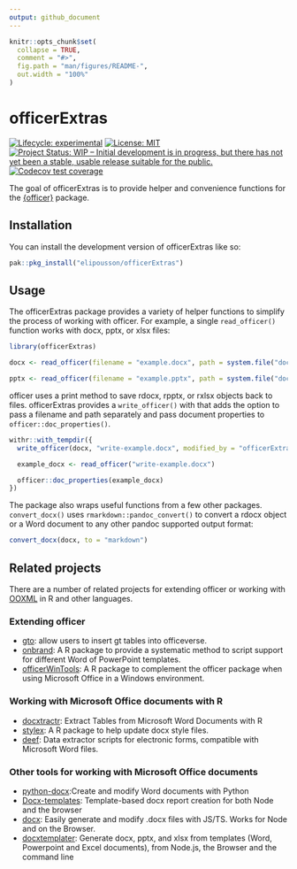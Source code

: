 ```yaml
---
output: github_document
---
```


<!-- README.md is generated from README.Rmd. Please edit that file -->

```r
knitr::opts_chunk$set(
  collapse = TRUE,
  comment = "#>",
  fig.path = "man/figures/README-",
  out.width = "100%"
)
```

# officerExtras

<!-- badges: start -->
[![Lifecycle: experimental](https://img.shields.io/badge/lifecycle-experimental-orange.svg)](https://lifecycle.r-lib.org/articles/stages.html#experimental)
[![License: MIT](https://img.shields.io/badge/License-MIT-yellow.svg)](https://opensource.org/licenses/MIT)
[![Project Status: WIP – Initial development is in progress, but there has not yet been a stable, usable release suitable for the public.](https://www.repostatus.org/badges/latest/wip.svg)](https://www.repostatus.org/#wip)
[![Codecov test coverage](https://codecov.io/gh/elipousson/officerExtras/branch/main/graph/badge.svg)](https://app.codecov.io/gh/elipousson/officerExtras?branch=main)
<!-- badges: end -->

The goal of officerExtras is to provide helper and convenience functions for the [{officer}](https://github.com/davidgohel/officer) package.

## Installation

You can install the development version of officerExtras like so:

``` r
pak::pkg_install("elipousson/officerExtras")
```

## Usage

The officerExtras package provides a variety of helper functions to simplify the process of working with officer. For example, a single `read_officer()` function works with docx, pptx, or xlsx files:

```r
library(officerExtras)

docx <- read_officer(filename = "example.docx", path = system.file("doc_examples", package = "officer"))

pptx <- read_officer(filename = "example.pptx", path = system.file("doc_examples", package = "officer"))
```

officer uses a print method to save rdocx, rpptx, or rxlsx objects back to files. officerExtras provides a `write_officer()` with that adds the option to pass a filename and path separately and pass document properties to `officer::doc_properties()`.

```r
withr::with_tempdir({
  write_officer(docx, "write-example.docx", modified_by = "officerExtras", title = "Document Title set by doc_properties", subject = "Microsoft Word, R")

  example_docx <- read_officer("write-example.docx")

  officer::doc_properties(example_docx)
})
```

The package also wraps useful functions from a few other packages.  `convert_docx()` uses `rmarkdown::pandoc_convert()` to convert a rdocx object or a Word document to any other pandoc supported output format:

```r
convert_docx(docx, to = "markdown")
```


## Related projects

There are a number of related projects for extending officer or working with [OOXML](https://en.wikipedia.org/wiki/Office_Open_XML) in R and other languages.

### Extending officer

- [gto](https://github.com/GSK-Biostatistics/gto): allow users to insert gt tables into officeverse.
- [onbrand](https://github.com/john-harrold/onbrand): A R package to provide a systematic method to script support for different Word of PowerPoint templates.
- [officerWinTools](https://github.com/joshmire/officerWinTools): A R package to complement the officer package when using Microsoft Office in a Windows environment.

### Working with Microsoft Office documents with R

- [docxtractr](https://github.com/hrbrmstr/docxtractr): Extract Tables from Microsoft Word Documents with R
- [stylex](https://github.com/niszet/stylex): A R package to help update docx style files.
- [deef](https://github.com/prcleary/deef): Data extractor scripts for electronic forms, compatible with Microsoft Word files.

### Other tools for working with Microsoft Office documents

- [python-docx](https://github.com/python-openxml/python-docx):Create and modify Word documents with Python
- [Docx-templates](https://github.com/guigrpa/docx-templates): Template-based docx report creation for both Node and the browser
- [docx](https://github.com/dolanmiu/docx): Easily generate and modify .docx files with JS/TS. Works for Node and on the Browser.
- [docxtemplater](https://github.com/open-xml-templating/docxtemplater): Generate docx, pptx, and xlsx from templates (Word, Powerpoint and Excel documents), from Node.js, the Browser and the command line
